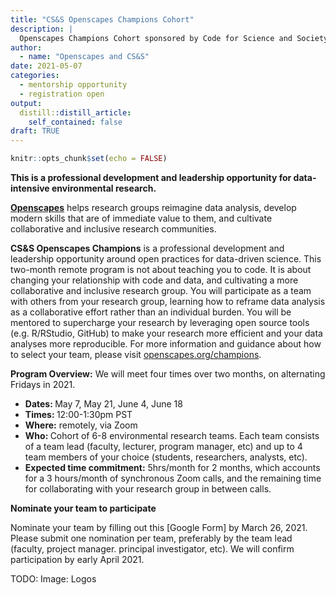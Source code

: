 ```yaml
---
title: "CS&S Openscapes Champions Cohort"
description: |
  Openscapes Champions Cohort sponsored by Code for Science and Society (CS&S)
author:
  - name: "Openscapes and CS&S"
date: 2021-05-07
categories:
  - mentorship opportunity
  - registration open
output:
  distill::distill_article:
    self_contained: false
draft: TRUE    
---
```



```r
knitr::opts_chunk$set(echo = FALSE)
```

**This is a professional development and leadership opportunity for data-intensive environmental research.**

[**Openscapes**](https://openscapes.org) helps research groups reimagine data analysis, develop modern skills that are of immediate value to them, and cultivate collaborative and inclusive research communities. 

**CS&S Openscapes Champions** is a professional development and leadership opportunity around open practices for data-driven science. This two-month remote program is not about teaching you to code. It is about changing your relationship with code and data, and cultivating a more collaborative and inclusive research group. You will participate as a team with others from your research group, learning how to reframe data analysis as a collaborative effort rather than an individual burden. You will be mentored to supercharge your research by leveraging open source tools (e.g. R/RStudio, GitHub) to make your research more efficient and your data analyses more reproducible. For more information and guidance about how to select your team, please visit [openscapes.org/champions](https://www.openscapes.org/champions/).

**Program Overview:** We will meet four times over two months, on alternating Fridays in 2021.

- **Dates: **May 7, May 21, June 4, June 18
- **Times: **12:00-1:30pm PST 
- **Where:** remotely, via Zoom
- **Who: **Cohort of 6-8 environmental research teams. Each team consists of a team lead (faculty, lecturer, program manager, etc) and up to 4 team members of your choice (students, researchers, analysts, etc). 
- **Expected time commitment:** 5hrs/month for 2 months, which accounts for a 3 hours/month of synchronous Zoom calls, and the remaining time for collaborating with your research group in between calls.

**Nominate your team to participate**

Nominate your team by filling out this [Google Form] by March 26, 2021. Please submit one nomination per team, preferably by the team lead (faculty, project manager. principal investigator, etc). We will confirm participation by early April 2021. 

TODO: Image: Logos
